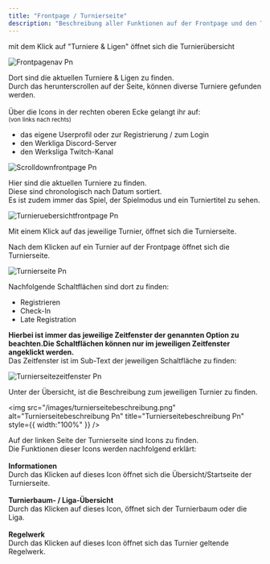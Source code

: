 ```yaml
---
title: "Frontpage / Turnierseite"
description: "Beschreibung aller Funktionen auf der Frontpage und den Turnierseiten."
---
```


<Accordion title="Navigation der Turnier-Übersicht" description="Eine Übersicht für die Navigation auf der Turnier-Seite." icon="sparkles">
  mit dem Klick auf "Turniere & Ligen" öffnet sich die Turnierübersicht

  ![Frontpagenav Pn](/images/frontpagenav.png)

  Dort sind die aktuellen Turniere & Ligen zu finden.\
  Durch das herunterscrollen auf der Seite, können diverse Turniere gefunden werden.\
  \
  Über die Icons in der rechten oberen Ecke gelangt ihr auf:\
  <sup>(von links nach rechts)</sup>

  - das eigene Userprofil oder zur Registrierung / zum Login
  - den Werkliga Discord-Server
  - den Werksliga Twitch-Kanal

  ![Scrolldownfrontpage Pn](/images/scrolldownfrontpage.png)

  Hier sind die aktuellen Turniere zu finden.\
  Diese sind chronologisch nach Datum sortiert.\
  Es ist zudem immer das Spiel, der Spielmodus und ein Turniertitel zu sehen.

  ![Turnieruebersichtfrontpage Pn](/images/turnieruebersichtfrontpage.png)

  Mit einem Klick auf das jeweilige Turnier, öffnet sich die Turnierseite.
</Accordion>

<Accordion title="Turnierseite" description="Beschreibung aller Funktionen auf der Turnierseite" icon="sparkles">
  Nach dem Klicken auf ein Turnier auf der Frontpage öffnet sich die Turnierseite.

  ![Turnierseite Pn](/images/turnierseite.png)

  Nachfolgende Schaltflächen sind dort zu finden:

  - Registrieren
  - Check-In
  - Late Registration

  **Hierbei ist immer das jeweilige Zeitfenster der genannten Option zu beachten.Die Schaltflächen können nur im jeweiligen Zeitfenster angeklickt werden.**\
  Das Zeitfenster ist im Sub-Text der jeweiligen Schaltfläche zu finden:

  ![Turnierseitezeitfenster Pn](/images/turnierseitezeitfenster.png)

  Unter der Übersicht, ist die Beschreibung zum jeweiligen Turnier zu finden.

  <img
    src="/images/turnierseitebeschreibung.png"
    alt="Turnierseitebeschreibung Pn"
    title="Turnierseitebeschreibung Pn"
    style={{ width:"100%" }}
  />

  Auf der linken Seite der Turnierseite sind Icons zu finden.\
  Die Funktionen dieser Icons werden nachfolgend erklärt:\
  \
  <Icon icon="house-chimney" /> **Informationen**\
  Durch das Klicken auf dieses Icon öffnet sich die Übersicht/Startseite der Turnierseite.\
  \
  <Icon icon="trophy" /> **Turnierbaum- / Liga-Übersicht**\
  Durch das Klicken auf dieses Icon, öffnet sich der Turnierbaum oder die Liga.\
  \
  <Icon icon="scale-balanced" /> **Regelwerk**\
  Durch das Klicken auf dieses Icon öffnet sich das Turnier geltende Regelwerk.
</Accordion>